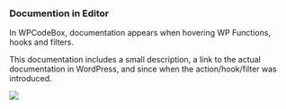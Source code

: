 
### Documention in Editor

In WPCodeBox, documentation appears when hovering WP Functions, hooks and filters.

This documentation includes a small description, a link to the actual documentation in WordPress, and since when the action/hook/filter was introduced. 

<Image src='/images/get_header_example_documentation.jpg' width={1092} height={353} />